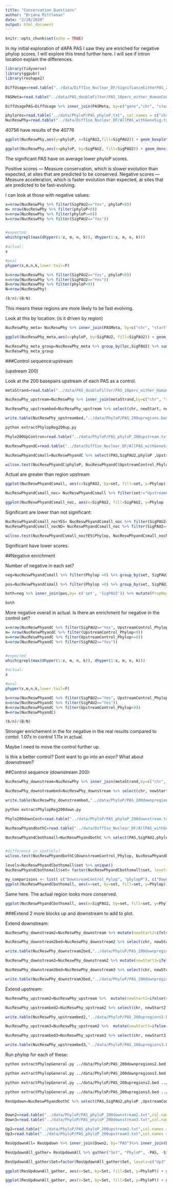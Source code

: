 ```yaml
---
title: "Conservation Questions"
author: "Briana Mittleman"
date: "2/28/2020"
output: html_document
---
```


```r
knitr::opts_chunk$set(echo = TRUE)
```

In my initial exploration of dAPA PAS I saw they are enriched for negative phylop scores. I will explore this trend further here. I will see if intron location explain the differences.  

```r
library(tidyverse)
library(ggpubr)
library(reshape2)
```

```r
DiffUsage=read.table("../data/DiffIso_Nuclear_DF/SignifianceEitherPAS_2_Nuclear.txt", header = T, stringsAsFactors = F)

PASMeta=read.table("../data/PAS_doubleFilter/PAS_10perc_either_HumanCoord_BothUsage_meta_doubleFilter.txt", header = T, stringsAsFactors = F) %>% dplyr::select(PAS, chr, start,end, gene, loc)

DiffUsagePAS=DiffUsage %>% inner_join(PASMeta, by=c("gene","chr", "start", "end"))
```

```r
phylores=read.table("../data/PhyloP/PAS_phyloP.txt", col.names = c("chr","start","end", "phyloP"), stringsAsFactors = F) %>% drop_na()
NucReswPhy=read.table("../data/DiffIso_Nuclear_DF/AllPAS_withGeneSig.txt", header = T, stringsAsFactors = F) %>% inner_join(phylores, by=c("chr","start","end"))
```
40756 have results of the 40776  

```r
ggplot(NucReswPhy,aes(y=phyloP, x=SigPAU2,fill=SigPAU2)) + geom_boxplot() + stat_compare_means()+ scale_fill_brewer(palette = "Dark2", name="Signficant")


```

```r

ggplot(NucReswPhy,aes(x=phyloP, by=SigPAU2, fill=SigPAU2)) + geom_density(alpha=.5) + scale_fill_brewer(palette = "Dark2", name="Signficant PAS") + labs(title="Mean PhyloP scores for tested PAS") + annotate("text",label="Wilcoxan, p=1.4e -5",x=6,y=.75)
```


The significant PAS have on average lower phyloP scores. 


Positive scores — Measure conservation, which is slower evolution than expected, at sites that are predicted to be conserved.
Negative scores — Measure acceleration, which is faster evolution than expected, at sites that are predicted to be fast-evolving.


I can look at those with negative values:  

```r
x=nrow(NucReswPhy %>% filter(SigPAU2=="Yes", phyloP<0))
m= nrow(NucReswPhy %>% filter(phyloP<0))
n=nrow(NucReswPhy %>% filter(phyloP>=0))
k=nrow(NucReswPhy %>% filter(SigPAU2=="Yes"))


#expected
which(grepl(max(dhyper(1:x, m, n, k)), dhyper(1:x, m, n, k)))

#actual:
x

#pval
phyper(x,m,n,k,lower.tail=F)
```

```r
b=nrow(NucReswPhy %>% filter(SigPAU2=="Yes", phyloP<0))
n=nrow(NucReswPhy %>% filter(SigPAU2=="Yes"))
B=nrow(NucReswPhy %>% filter(phyloP<0))
N=nrow(NucReswPhy)

(b/n)/(B/N)
```



This means these regions are more likely to be fast evolving.  

Look at this by location: (is it driven by region)

```r
NucReswPhy_meta= NucReswPhy %>% inner_join(PASMeta, by=c("chr", "start", "end", "gene"))

ggplot(NucReswPhy_meta,aes(x=phyloP, by=SigPAU2, fill=SigPAU2)) + geom_density(alpha=.5) + scale_fill_brewer(palette = "Dark2") + facet_grid(~loc)
```
```r
NucReswPhy_meta_group=NucReswPhy_meta %>% group_by(loc,SigPAU2) %>% summarise(n=n(),meanPhylo=mean(phyloP))
NucReswPhy_meta_group
```

###Control sequence:upstream 

(upstream 200)

Look at the 200 basepairs upstream of each PAS as a control. 


```r
metaStrand=read.table("../data/PAS_doubleFilter/PAS_10perc_either_HumanCoord_BothUsage_meta_doubleFilter.txt", header = T, stringsAsFactors = F) %>% select(chr, start,end, strandFix, PAS)

NucReswPhy_upstream=NucReswPhy %>% inner_join(metaStrand,by=c("chr", "start", "end")) %>% mutate(newStart=ifelse(strandFix=="+", start - 200, end), newEnd=ifelse(strandFix=="+", start, end +200))

NucReswPhy_upstreambed=NucReswPhy_upstream %>% select(chr, newStart, newEnd, PAS, Human, strandFix)

write.table(NucReswPhy_upstreambed,"../data/PhyloP/PAS_200upregions.bed",col.names = F,row.names = F,quote = F,sep="\t")
```


```bash
python extractPhylopReg200up.py

```


```r
Phylo200UpContron=read.table("../data/PhyloP/PAS_phyloP_200upstream.txt",stringsAsFactors = F, col.names = c("chr", "start","end", "PAS","UpstreamControl_Phylop")) 

NucReswPhyandC=read.table("../data/DiffIso_Nuclear_DF/AllPAS_withGeneSig.txt", header = T, stringsAsFactors = F) %>% inner_join(phylores, by=c("chr", "start","end")) %>% inner_join(metaStrand,by=c("chr", "start", "end"))%>% inner_join(Phylo200UpContron, by="PAS")  %>% drop_na()

NucReswPhyandCsmall=NucReswPhyandC %>% select(PAS,SigPAU2,phyloP ,UpstreamControl_Phylop ) %>% gather("set", "Phylop", -PAS, -SigPAU2)

wilcox.test(NucReswPhyandC$phyloP, NucReswPhyandC$UpstreamControl_Phylop, alternative = "greater")
```
Actual are greater than region upstream  

```r
ggplot(NucReswPhyandCsmall, aes(x=SigPAU2, by=set, fill=set, y=Phylop)) + geom_boxplot() + scale_fill_brewer(palette = "Dark2",labels=c('PAS', 'Control') ) + stat_compare_means()

```


```r
NucReswPhyandCsmall_noc= NucReswPhyandCsmall %>% filter(set!="UpstreamControl_Phylop")

ggplot(NucReswPhyandCsmall_noc, aes(x=SigPAU2, fill=SigPAU2, y=Phylop )) + geom_boxplot() + stat_compare_means() + scale_fill_brewer(palette = "OrRd") + labs(title="Significant PAS are less conserved",x="")+ scale_x_discrete(labels=c("Not Significant", "Signficant"))+ theme(legend.position = "none",text= element_text(size=16))
```

Significant are lower than not significant:  

```r
NucReswPhyandCsmall_nocYES= NucReswPhyandCsmall_noc %>% filter(SigPAU2=="Yes")
NucReswPhyandCsmall_nocNO= NucReswPhyandCsmall_noc %>% filter(SigPAU2=="No")

wilcox.test(NucReswPhyandCsmall_nocYES$Phylop, NucReswPhyandCsmall_nocNO$Phylop, alternative ="less")
```

Significant have lower scores.  
 

##Negative enrichment 

Number of negative in each set?

```r
neg=NucReswPhyandCsmall %>% filter(Phylop <0) %>% group_by(set, SigPAU2) %>% summarise(nNeg=n())

pos=NucReswPhyandCsmall %>% filter(Phylop >0) %>% group_by(set, SigPAU2) %>% summarise(nPos=n())

both=neg %>% inner_join(pos,by= c('set', 'SigPAU2')) %>% mutate(PropNeg=nNeg/(nNeg+nPos))

both
```

More negative overall in actual. Is there an enrichment for negative in the control set?  

```r
x=nrow(NucReswPhyandC %>% filter(SigPAU2=="Yes", UpstreamControl_Phylop<0))
m= nrow(NucReswPhyandC %>% filter(UpstreamControl_Phylop<0))
n=nrow(NucReswPhyandC %>% filter(UpstreamControl_Phylop>=0))
k=nrow(NucReswPhyandC %>% filter(SigPAU2=="Yes"))


#expected
which(grepl(max(dhyper(1:x, m, n, k)), dhyper(1:x, m, n, k)))

#actual:
x

#pval
phyper(x,m,n,k,lower.tail=F)
```
```r
b=nrow(NucReswPhyandC %>% filter(SigPAU2=="Yes", UpstreamControl_Phylop<0))
n=nrow(NucReswPhyandC %>% filter(SigPAU2=="Yes"))
B=nrow(NucReswPhyandC %>% filter(UpstreamControl_Phylop<0))
N=nrow(NucReswPhyandC)

(b/n)/(B/N)
```

Stronger enrichement in the for negative in the real results compared to contol.
1.07x in control 1.11x in actual.



Maybe I need to move the control further up. 

Is this a better control? Dont want to go into an exon? What about downstream?  

##Control sequence (downstream 200): 

```r

NucReswPhy_downstream=NucReswPhy %>% inner_join(metaStrand,by=c("chr", "start", "end")) %>% mutate(newStart=ifelse(strandFix=="+",  end, start-200), newEnd=ifelse(strandFix=="+", end+200, start))

NucReswPhy_downstreambed=NucReswPhy_downstream %>% select(chr, newStart, newEnd, PAS, Human, strandFix)

write.table(NucReswPhy_downstreambed,"../data/PhyloP/PAS_200downpregions.bed",col.names = F,row.names = F,quote = F,sep="\t")
```



```bash
python extractPhylopReg200down.py

```


```r
Phylo200downCont=read.table("../data/PhyloP/PAS_phyloP_200downstream.txt",stringsAsFactors = F, col.names = c("chr", "start","end", "PAS","DownstreamControl_Phylop")) 

NucReswPhyandbothC=read.table("../data/DiffIso_Nuclear_DF/AllPAS_withGeneSig.txt", header = T, stringsAsFactors = F) %>% inner_join(phylores, by=c("chr", "start","end")) %>% inner_join(metaStrand,by=c("chr", "start", "end"))%>% inner_join(Phylo200UpContron, by="PAS")  %>% drop_na() %>%  inner_join(Phylo200downCont, by="PAS")  %>% drop_na()

NucReswPhyandCbothsmall=NucReswPhyandbothC %>% select(PAS,SigPAU2,phyloP ,UpstreamControl_Phylop,DownstreamControl_Phylop ) %>% gather("set", "Phylop", -PAS, -SigPAU2) %>% drop_na()


#difference in controls? 
wilcox.test(NucReswPhyandbothC$DownstreamControl_Phylop, NucReswPhyandbothC$UpstreamControl_Phylop,alternative = "greater")


```


```r

levels=NucReswPhyandCbothsmall$set %>% unique()
NucReswPhyandCbothsmall$set= factor(NucReswPhyandCbothsmall$set, levels = c("UpstreamControl_Phylop", "phyloP", "DownstreamControl_Phylop"))

my_comparisons <- list( c("DownsreamControl_Pylop", "phylopP"), c("DownsreamControl_Pylop", "UpstreamControl_Phylop"), c("phylopP", "UpstreamControl_Phylop") )
ggplot(NucReswPhyandCbothsmall, aes(x=set, by=set, fill=set, y=Phylop)) + geom_boxplot() + scale_fill_brewer(palette = "Dark2",labels=c("Upstream Control", "PAS", "Downstream Control") ) + stat_compare_means(ref.group = "phyloP",paired = FALSE,label = "p.signif")  + labs(x="", title="PAS conserved compared to surrounding regions" ) + scale_x_discrete( labels=c("Upstream Control", "PAS", "Downstream Control"))+ theme(legend.position = "none",text= element_text(size=16))
```

Same here. The actual region looks more conserved. 

```r
ggplot(NucReswPhyandCbothsmall, aes(x=SigPAU2, by=set, fill=set, y=Phylop)) + geom_boxplot() + scale_fill_brewer(palette = "Dark2",labels=c("Downstream Control", "PAS", "Upstream Control") )
```




###Extend 
2 more blocks up and downstream to add to plot. 

Extend downstream: 
```r

NucReswPhy_downstream2=NucReswPhy_downstream %>% mutate(newStart2=ifelse(strandFix=="+",  newEnd, newStart-200), newEnd2=ifelse(strandFix=="+", newEnd+200, newStart))

NucReswPhy_downstream2bed=NucReswPhy_downstream2 %>% select(chr, newStart2, newEnd2, PAS, Human, strandFix)

write.table(NucReswPhy_downstream2bed,"../data/PhyloP/PAS_200downpregions2.bed",col.names = F,row.names = F,quote = F,sep="\t")

NucReswPhy_downstream3=NucReswPhy_downstream2 %>% mutate(newStart3=ifelse(strandFix=="+",  newEnd2, newStart2-200), newEnd3=ifelse(strandFix=="+", newEnd2+200, newStart2))

NucReswPhy_downstream3bed=NucReswPhy_downstream3 %>% select(chr, newStart3, newEnd3, PAS, Human, strandFix)

write.table(NucReswPhy_downstream3bed,"../data/PhyloP/PAS_200downpregions3.bed",col.names = F,row.names = F,quote = F,sep="\t")
```

Extend upstream:  


```r
NucReswPhy_upstream2=NucReswPhy_upstream %>%  mutate(newStart2=ifelse(strandFix=="+", newStart - 200, newEnd), newEnd2=ifelse(strandFix=="+", newStart, newEnd +200))

NucReswPhy_upstreambed2=NucReswPhy_upstream2 %>% select(chr, newStart2, newEnd2, PAS, Human, strandFix)

write.table(NucReswPhy_upstreambed2,"../data/PhyloP/PAS_200upregions2.bed",col.names = F,row.names = F,quote = F,sep="\t")

NucReswPhy_upstream3=NucReswPhy_upstream2 %>%  mutate(newStart3=ifelse(strandFix=="+", newStart2 - 200, newEnd2), newEnd3=ifelse(strandFix=="+", newStart2, newEnd2 +200))

NucReswPhy_upstreambed3=NucReswPhy_upstream3 %>% select(chr, newStart3, newEnd3, PAS, Human, strandFix)

write.table(NucReswPhy_upstreambed3,"../data/PhyloP/PAS_200upregions3.bed",col.names = F,row.names = F,quote = F,sep="\t")
```

Run phylop for each of these:  

```bash
python extractPhylopGeneral.py ../data/PhyloP/PAS_200downpregions2.bed ../data/PhyloP/PAS_phyloP_200downstream2.txt

python extractPhylopGeneral.py ../data/PhyloP/PAS_200downpregions3.bed ../data/PhyloP/PAS_phyloP_200downstream3.txt

python extractPhylopGeneral.py ../data/PhyloP/PAS_200upregions2.bed ../data/PhyloP/PAS_phyloP_200upstream2.txt

python extractPhylopGeneral.py ../data/PhyloP/PAS_200upregions3.bed ../data/PhyloP/PAS_phyloP_200upstream3.txt

```



```r
ResUpdown=NucReswPhyandbothC %>% select(PAS,SigPAU2,phyloP ,UpstreamControl_Phylop,DownstreamControl_Phylop ) 


Down2=read.table("../data/PhyloP/PAS_phyloP_200downstream2.txt",col.names = c("chr", "start", "end", "PAS", "Down2"),stringsAsFactors = F) %>% select(PAS, Down2)%>% drop_na()
Down3=read.table("../data/PhyloP/PAS_phyloP_200downstream3.txt",col.names = c("chr", "start", "end", "PAS", "Down3"),stringsAsFactors = F) %>% select(PAS, Down3)%>% drop_na()

Up2=read.table("../data/PhyloP/PAS_phyloP_200upstream2.txt",col.names = c("chr", "start", "end", "PAS", "Up2"),stringsAsFactors = F) %>% select(PAS, Up2)%>% drop_na()
Up3=read.table("../data/PhyloP/PAS_phyloP_200upstream3.txt",col.names = c("chr", "start", "end", "PAS", "Up3"),stringsAsFactors = F) %>% select(PAS, Up3)%>% drop_na()

ResUpdownAll= ResUpdown %>% inner_join(Down2, by="PAS")%>% inner_join(Down3, by="PAS") %>% inner_join(Up2, by="PAS") %>% inner_join(Up3, by="PAS")

ResUpdownAll_gather= ResUpdownAll %>% gather("Set", "PhyloP", -PAS, -SigPAU2)

ResUpdownAll_gather$Set=factor(ResUpdownAll_gather$Set, levels=c("Up3", "Up2","UpstreamControl_Phylop", "phyloP","DownstreamControl_Phylop", "Down2", "Down3" ))

```

```r
ggplot(ResUpdownAll_gather, aes(x=Set, by=Set, fill=Set, y=PhyloP)) + geom_boxplot() + scale_fill_brewer(palette = "Dark2") + scale_x_discrete(labels=c("-600", "-400", "-200", '0','200','400','600')) + labs(x="Basepairs", title="PAS are more conserved than surrounding regions") + theme(legend.position = "none")
```

```r
ggplot(ResUpdownAll_gather, aes(x=Set, by=Set, fill=Set, y=PhyloP)) + geom_boxplot() + scale_fill_brewer(palette = "Dark2") + facet_grid(~SigPAU2)+ scale_x_discrete(labels=c("-600", "-400", "-200", '0','200','400','600')) + labs(x="Basepairs", title="PAS are more conserved than surrounding regions") + theme(legend.position = "none")
```


